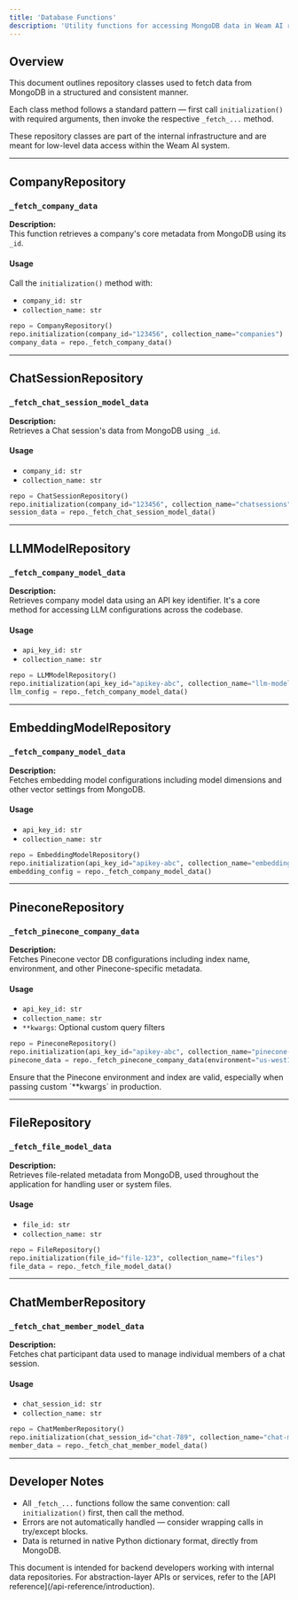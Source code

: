 ```yaml
---
title: 'Database Functions'
description: 'Utility functions for accessing MongoDB data in Weam AI repositories'
---
```


## Overview

This document outlines repository classes used to fetch data from MongoDB in a structured and consistent manner.

Each class method follows a standard pattern — first call `initialization()` with required arguments, then invoke the respective `_fetch_...` method.

<Tip>
These repository classes are part of the internal infrastructure and are meant for low-level data access within the Weam AI system.
</Tip>

---

## CompanyRepository

### `_fetch_company_data`

**Description:**  
This function retrieves a company's core metadata from MongoDB using its `_id`.

#### Usage

Call the `initialization()` method with:

- `company_id: str`
- `collection_name: str`

```python
repo = CompanyRepository()
repo.initialization(company_id="123456", collection_name="companies")
company_data = repo._fetch_company_data()
```

---

## ChatSessionRepository

### `_fetch_chat_session_model_data`

**Description:**  
Retrieves a Chat session's data from MongoDB using `_id`.

#### Usage

- `company_id: str`
- `collection_name: str`

```python
repo = ChatSessionRepository()
repo.initialization(company_id="123456", collection_name="chatsessions")
session_data = repo._fetch_chat_session_model_data()
```

---

## LLMModelRepository

### `_fetch_company_model_data`

**Description:**  
Retrieves company model data using an API key identifier. It's a core method for accessing LLM configurations across the codebase.

#### Usage

- `api_key_id: str`
- `collection_name: str`

```python
repo = LLMModelRepository()
repo.initialization(api_key_id="apikey-abc", collection_name="llm-models")
llm_config = repo._fetch_company_model_data()
```

---

## EmbeddingModelRepository

### `_fetch_company_model_data`

**Description:**  
Fetches embedding model configurations including model dimensions and other vector settings from MongoDB.

#### Usage

- `api_key_id: str`
- `collection_name: str`

```python
repo = EmbeddingModelRepository()
repo.initialization(api_key_id="apikey-abc", collection_name="embedding-models")
embedding_config = repo._fetch_company_model_data()
```

---

## PineconeRepository

### `_fetch_pinecone_company_data`

**Description:**  
Fetches Pinecone vector DB configurations including index name, environment, and other Pinecone-specific metadata.

#### Usage

- `api_key_id: str`
- `collection_name: str`
- `**kwargs`: Optional custom query filters

```python
repo = PineconeRepository()
repo.initialization(api_key_id="apikey-abc", collection_name="pinecone-configs")
pinecone_data = repo._fetch_pinecone_company_data(environment="us-west1")
```

<Warning>
Ensure that the Pinecone environment and index are valid, especially when passing custom `**kwargs` in production.
</Warning>

---

## FileRepository

### `_fetch_file_model_data`

**Description:**  
Retrieves file-related metadata from MongoDB, used throughout the application for handling user or system files.

#### Usage

- `file_id: str`
- `collection_name: str`

```python
repo = FileRepository()
repo.initialization(file_id="file-123", collection_name="files")
file_data = repo._fetch_file_model_data()
```

---

## ChatMemberRepository

### `_fetch_chat_member_model_data`

**Description:**  
Fetches chat participant data used to manage individual members of a chat session.

#### Usage

- `chat_session_id: str`
- `collection_name: str`

```python
repo = ChatMemberRepository()
repo.initialization(chat_session_id="chat-789", collection_name="chat-members")
member_data = repo._fetch_chat_member_model_data()
```

---

## Developer Notes

- All `_fetch_...` functions follow the same convention: call `initialization()` first, then call the method.
- Errors are not automatically handled — consider wrapping calls in try/except blocks.
- Data is returned in native Python dictionary format, directly from MongoDB.

<Note>
This document is intended for backend developers working with internal data repositories. For abstraction-layer APIs or services, refer to the [API reference](/api-reference/introduction).
</Note>
